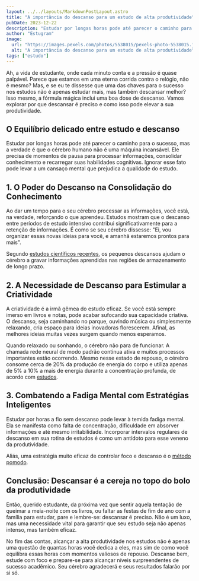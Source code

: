 ```yaml
---
layout: ../../layouts/MarkdownPostLayout.astro
title: "A importância do descanso para um estudo de alta produtividade"
pubDate: 2023-12-22
description: "Estudar por longas horas pode até parecer o caminho para o sucesso, mas a verdade é que o cérebro humano não é uma máquina incansável. Ele precisa de momentos de pausa para processar informações, consolidar conhecimento e recarregar suas habilidades cognitivas."
author: "Estugram"
image:
  url: "https://images.pexels.com/photos/5538015/pexels-photo-5538015.jpeg?auto=compress&cs=tinysrgb&w=1260&h=750"
  alt: "A importância do descanso para um estudo de alta produtividade"
tags: ["estudo"]
---
```


Ah, a vida de estudante, onde cada minuto conta e a pressão é quase palpável. Parece que estamos em uma eterna corrida contra o relógio, não é mesmo? Mas, e se eu te dissesse que uma das chaves para o sucesso nos estudos não é apenas estudar mais, mas também descansar melhor? Isso mesmo, a fórmula mágica inclui uma boa dose de descanso. Vamos explorar por que descansar é preciso e como isso pode elevar a sua produtividade.

## O Equilíbrio delicado entre estudo e descanso

Estudar por longas horas pode até parecer o caminho para o sucesso, mas a verdade é que o cérebro humano não é uma máquina incansável. Ele precisa de momentos de pausa para processar informações, consolidar conhecimento e recarregar suas habilidades cognitivas. Ignorar esse fato pode levar a um cansaço mental que prejudica a qualidade do estudo.

## 1. O Poder do Descanso na Consolidação do Conhecimento

Ao dar um tempo para o seu cérebro processar as informações, você está, na verdade, reforçando o que aprendeu. Estudos mostram que o descanso entre períodos de estudo intensivo contribui significativamente para a retenção de informações. É como se seu cérebro dissesse: "Ei, vou organizar essas novas ideias para você, e amanhã estaremos prontos para mais".

Segundo [estudos científicos recentes](https://www.bbc.com/portuguese/geral-61514417), os pequenos descansos ajudam o cérebro a gravar informações aprendidas nas regiões de armazenamento de longo prazo.

## 2. A Necessidade de Descanso para Estimular a Criatividade

A criatividade é a irmã gêmea do estudo eficaz. Se você está sempre imerso em livros e notas, pode acabar sufocando sua capacidade criativa. O descanso, seja caminhando no parque, ouvindo música ou simplesmente relaxando, cria espaço para ideias inovadoras florescerem. Afinal, as melhores ideias muitas vezes surgem quando menos esperamos.

Quando relaxado ou sonhando, o cérebro não para de funcionar. A chamada rede neural de modo padrão continua ativa e muitos processos importantes estão ocorrendo. Mesmo nesse estado de repouso, o cérebro consome cerca de 20% da produção de energia do corpo e utiliza apenas de 5% a 10% a mais de energia durante a concentração profunda, de acordo com [estudos](https://forbes.com.br/colunas/2019/07/por-que-descansar-pode-ajudar-a-ter-sucesso/).

## 3. Combatendo a Fadiga Mental com Estratégias Inteligentes

Estudar por horas a fio sem descanso pode levar à temida fadiga mental. Ela se manifesta como falta de concentração, dificuldade em absorver informações e até mesmo irritabilidade. Incorporar intervalos regulares de descanso em sua rotina de estudos é como um antídoto para esse veneno da produtividade.

Aliás, uma estratégia muito eficaz de controlar foco e descanso é o [método pomodo](https://blog.estugram.com/posts/pomodoro/).

## Conclusão: Descansar é a cereja no topo do bolo da produtividade

Então, querido estudante, da próxima vez que sentir aquela tentação de queimar a meia-noite com os livros, ou faltar as festas de fim de ano com a família para estudar, pare e lembre-se: descansar é preciso. Não é um luxo, mas uma necessidade vital para garantir que seu estudo seja não apenas intenso, mas também eficaz.

No fim das contas, alcançar a alta produtividade nos estudos não é apenas uma questão de quantas horas você dedica a eles, mas sim de como você equilibra essas horas com momentos valiosos de repouso. Descanse bem, estude com foco e prepare-se para alcançar níveis surpreendentes de sucesso acadêmico. Seu cérebro agradecerá e seus resultados falarão por si só.
